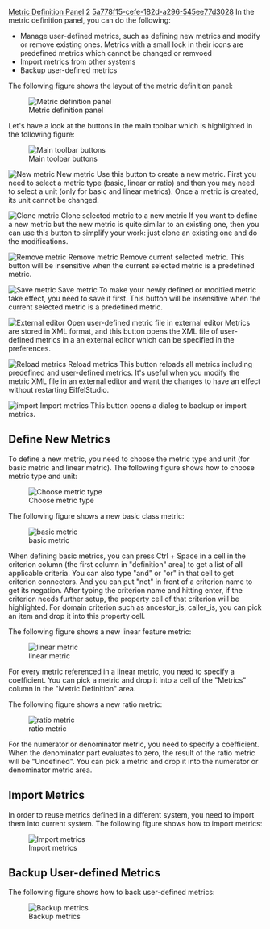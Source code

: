 [[Property:title|Metric Definition Panel]]
[[Property:weight|2]]
[[Property:uuid|5a778f15-cefe-182d-a296-545ee77d3028]]
In the metric definition panel, you can do the following: 
*  Manage user-defined metrics, such as defining new metrics and modify or remove existing ones. Metrics with a small lock in their icons are predefined metrics which cannot be changed or remvoed 
*  Import metrics from other systems 
*  Backup user-defined metrics 


The following figure shows the layout of the metric definition panel:

[[Image:interface6|Metric definition panel]]  


Let's have a look at the buttons in the main toolbar which is highlighted in the following figure:


[[Image:interface7|Main toolbar buttons]]  


[[Image:metrics-tool--new-metric-icon|New metric]]  New metric
Use this button to create a new metric. First you need to select a metric type (basic, linear or ratio) and then you may need to select a unit (only for basic and linear metrics). Once a metric is created, its unit cannot be changed.


[[Image:metrics-tool--new-document-icon|Clone metric]]  Clone selected metric to a new metric
If you want to define a new metric but the new metric is quite similar to an existing one, then you can use this button to simplify your work: just clone an existing one and do the modifications.


[[Image:metrics-tool--general-remove-icon|Remove metric]]  Remove metric
Remove current selected metric. This button will be insensitive when the current selected metric is a predefined metric.


[[Image:metrics-tool--general-save-icon|Save metric]]  Save metric
To make your newly defined or modified metric take effect, you need to save it first. This button will be insensitive when the current selected metric is a predefined metric.


[[Image:metrics-tool--command-send-to-external-editor-icon|External editor]]  Open user-defined metric file in external editor
Metrics are stored in XML format, and this button opens the XML file of user-defined metrics in a an external editor which can be specified in the preferences.


[[Image:metrics-tool--general-open-icon|Reload metrics]]  Reload metrics
This button reloads all metrics including predefined and user-defined metrics. It's useful when you modify the metric XML file in an external editor and want the changes to have an effect without restarting EiffelStudio.


[[Image:metrics-tool--metric-export-to-file-icon|import]]  Import metrics
This button opens a dialog to backup or import metrics.


==Define New Metrics==

To define a new metric, you need to choose the metric type and unit (for basic metric and linear metric). The following figure shows how to choose metric type and unit:

[[Image:interface8|Choose metric type]]  

The following figure shows a new basic class metric:

[[Image:interface9|basic metric]]  

When defining basic metrics, you can press Ctrl + Space in a cell in the criterion column (the first column in "definition" area) to get a list of all applicable criteria. You can also type "and" or "or" in that cell to get criterion connectors. And you can put "not" in front of a criterion name to get its negation. After typing the criterion name and hitting enter, if the criterion needs further setup, the property cell of that criterion will be highlighted. For domain criterion such as ancestor_is, caller_is, you can pick an item and drop it into this property cell.

The following figure shows a new linear feature metric:

[[Image:interface10|linear metric]]  

For every metric referenced in a linear metric, you need to specify a coefficient. You can pick a metric and drop it into a cell of the "Metrics" column in the "Metric Definition" area.

The following figure shows a new ratio metric:

[[Image:interface11|ratio metric]]  

For the numerator or denominator metric, you need to specify a coefficient. When the denominator part evaluates to zero, the result of the ratio metric will be "Undefined". You can pick a metric and drop it into the numerator or denominator metric area.

==Import Metrics==

In order to reuse metrics defined in a different system, you need to import them into current system. The following figure shows how to import metrics:

[[Image:interface12|Import metrics]]  

==Backup User-defined Metrics==

The following figure shows how to back user-defined metrics:

[[Image:interface13|Backup metrics]]  





